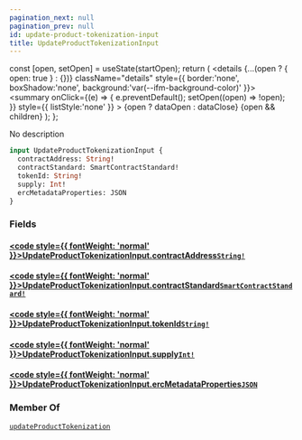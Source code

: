 ```yaml
---
pagination_next: null
pagination_prev: null
id: update-product-tokenization-input
title: UpdateProductTokenizationInput
---
```









  const [open, setOpen] = useState(startOpen);
  return (
    <details {...(open ? { open: true } : {})} className="details" style={{ border:'none', boxShadow:'none', background:'var(--ifm-background-color)' }}>
      <summary
        onClick={(e) => {
          e.preventDefault();
          setOpen((open) => !open);
        }}
        style={{ listStyle:'none' }}
      >
      {open ? dataOpen : dataClose}
      </summary>
      {open && children}
    </details>
  );
};








No description


```graphql
input UpdateProductTokenizationInput {
  contractAddress: String!
  contractStandard: SmartContractStandard!
  tokenId: String!
  supply: Int!
  ercMetadataProperties: JSON
}
```




### Fields

#### [<code style={{ fontWeight: 'normal' }}>UpdateProductTokenizationInput.<b>contractAddress</b></code>](#)<Bullet />[`String!`](/schema/types/scalars/string.mdx) <Badge class="badge badge--secondary" text="non-null"/> <Badge class="badge badge--secondary" text="scalar"/> 



#### [<code style={{ fontWeight: 'normal' }}>UpdateProductTokenizationInput.<b>contractStandard</b></code>](#)<Bullet />[`SmartContractStandard!`](/schema/types/enums/smart-contract-standard.mdx) <Badge class="badge badge--secondary" text="non-null"/> <Badge class="badge badge--secondary" text="enum"/> 



#### [<code style={{ fontWeight: 'normal' }}>UpdateProductTokenizationInput.<b>tokenId</b></code>](#)<Bullet />[`String!`](/schema/types/scalars/string.mdx) <Badge class="badge badge--secondary" text="non-null"/> <Badge class="badge badge--secondary" text="scalar"/> 



#### [<code style={{ fontWeight: 'normal' }}>UpdateProductTokenizationInput.<b>supply</b></code>](#)<Bullet />[`Int!`](/schema/types/scalars/int.mdx) <Badge class="badge badge--secondary" text="non-null"/> <Badge class="badge badge--secondary" text="scalar"/> 



#### [<code style={{ fontWeight: 'normal' }}>UpdateProductTokenizationInput.<b>ercMetadataProperties</b></code>](#)<Bullet />[`JSON`](/schema/types/scalars/json.mdx) <Badge class="badge badge--secondary" text="scalar"/> 







### Member Of

[`updateProductTokenization`](/schema/operations/mutations/update-product-tokenization.mdx)  <Badge class="badge badge--secondary" text="mutation"/>

